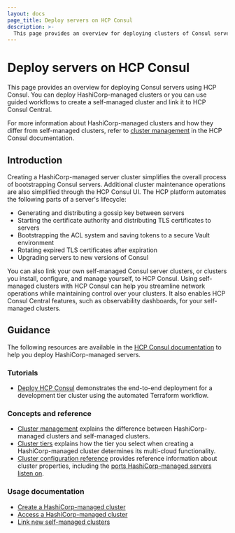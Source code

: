 ```yaml
---
layout: docs
page_title: Deploy servers on HCP Consul
description: >-
  This page provides an overview for deploying clusters of Consul servers using HCP Consul. You can deploy HashiCorp-managed clusters or create and link a new self-managed cluster.
---
```


# Deploy servers on HCP Consul

This page provides an overview for deploying Consul servers using HCP Consul. You can deploy HashiCorp-managed clusters or you can use guided workflows to create a self-managed cluster and link it to HCP Consul Central.

For more information about HashiCorp-managed clusters and how they differ from self-managed clusters, refer to [cluster management](/hcp/docs/consul/cluster-management) in the HCP Consul documentation.

## Introduction

Creating a HashiCorp-managed server cluster simplifies the overall process of bootstrapping Consul servers. Additional cluster maintenance operations are also simplified through the HCP Consul UI. The HCP platform automates the following parts of a server's lifecycle:

- Generating and distributing a gossip key between servers
- Starting the certificate authority and distributing TLS certificates to servers
- Bootstrapping the ACL system and saving tokens to a secure Vault environment
- Rotating expired TLS certificates after expiration
- Upgrading servers to new versions of Consul

You can also link your own self-managed Consul server clusters, or clusters you install, configure, and manage yourself, to HCP Consul. Using self-managed clusters with HCP Consul can help you streamline network operations while maintaining control over your clusters. It also enables HCP Consul Central features, such as observability dashboards, for your self-managed clusters.

## Guidance

The following resources are available in the [HCP Consul documentation](/hcp/docs/consul) to help you deploy HashiCorp-managed servers.

### Tutorials

- [Deploy HCP Consul](/consul/tutorials/get-started-hcp/hcp-gs-deploy) demonstrates the end-to-end deployment for a development tier cluster using the automated Terraform workflow.

### Concepts and reference

- [Cluster management](/hcp/docs/consul/concepts/cluster-management) explains the difference between HashiCorp-managed clusters and self-managed clusters.
- [Cluster tiers](/hcp/docs/consul/concepts/cluster-tiers) explains how the tier you select when creating a HashiCorp-managed cluster determines its multi-cloud functionality.
- [Cluster configuration reference](/hcp/docs/consul/hcp-managed/reference) provides reference information about cluster properties, including the [ports HashiCorp-managed servers listen on](/hcp/docs/consul/hcp-managed/reference#cluster-server-ports).

### Usage documentation

- [Create a HashiCorp-managed cluster](/hcp/docs/consul/hcp-managed/create)
- [Access a HashiCorp-managed cluster](/hcp/docs/consul/hcp-managed/access)
- [Link new self-managed clusters](/hcp/docs/consul/self-managed/new)
